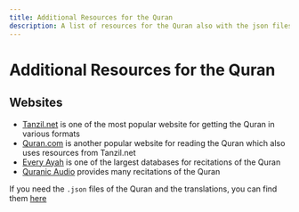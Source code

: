 ---
title: Additional Resources for the Quran
description: A list of resources for the Quran also with the json files of the translations.
---

# Additional Resources for the Quran

## Websites
- [Tanzil.net](https://tanzil.net/docs/resources) is one of the most popular website for getting the Quran in various formats
- [Quran.com](https://quran.com/) is another popular website for reading the Quran which also uses resources from Tanzil.net
- [Every Ayah](https://everyayah.com/) is one of the largest databases for recitations of the Quran
- [Quranic Audio](https://quranicaudio.com/) provides many recitations of the Quran

If you need the `.json` files of the Quran and the translations, you can find them [here](https://github.com/The-Quran-Project/The-Quran-Bot/tree/main/bot/Data)
